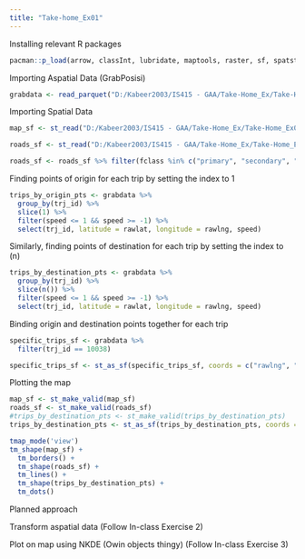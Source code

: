 ```yaml
---
title: "Take-home_Ex01"
---
```


Installing relevant R packages

```r
pacman::p_load(arrow, classInt, lubridate, maptools, raster, sf, spatstat, sp, spNetwork, tidyverse, tmap, viridis)
```

Importing Aspatial Data (GrabPosisi)

```r
grabdata <- read_parquet("D:/Kabeer2003/IS415 - GAA/Take-Home_Ex/Take-Home_Ex01/data/aspatial/GrabPosisi/part-00000.parquet")
```

Importing Spatial Data 

```r
map_sf <- st_read("D:/Kabeer2003/IS415 - GAA/Take-Home_Ex/Take-Home_Ex01/data/geospatial/MasterPlan2019SubzoneBoundaryNoSeaGEOJSON.geojson")
```
```r
roads_sf <- st_read("D:/Kabeer2003/IS415 - GAA/Take-Home_Ex/Take-Home_Ex01/data/geospatial/singapore_roads.gpkg")

roads_sf <- roads_sf %>% filter(fclass %in% c("primary", "secondary", "tertiary", "motorway", "trunk"), !is.na(name))


```

Finding points of origin for each trip by setting the index to 1

```r
trips_by_origin_pts <- grabdata %>%
  group_by(trj_id) %>%
  slice(1) %>%
  filter(speed <= 1 && speed >= -1) %>%  
  select(trj_id, latitude = rawlat, longitude = rawlng, speed)
```

Similarly, finding points of destination for each trip by setting the index to (n)

```r
trips_by_destination_pts <- grabdata %>%
  group_by(trj_id) %>%
  slice(n()) %>%
  filter(speed <= 1 && speed >= -1) %>%  
  select(trj_id, latitude = rawlat, longitude = rawlng, speed)

```

Binding origin and destination points together for each trip

```r
specific_trips_sf <- grabdata %>%
  filter(trj_id == 10038)

specific_trips_sf <- st_as_sf(specific_trips_sf, coords = c("rawlng", "rawlat"), crs = 4326)


```

Plotting the map

```r

map_sf <- st_make_valid(map_sf)
roads_sf <- st_make_valid(roads_sf)
#trips_by_destination_pts <- st_make_valid(trips_by_destination_pts)
trips_by_destination_pts <- st_as_sf(trips_by_destination_pts, coords = c("longitude", "latitude"), crs = 4326)

tmap_mode('view')
tm_shape(map_sf) +
  tm_borders() +
  tm_shape(roads_sf) +
  tm_lines() +
  tm_shape(trips_by_destination_pts) +
  tm_dots()


```


Planned approach

Transform aspatial data (Follow In-class Exercise 2)

Plot on map using NKDE (Owin objects thingy) (Follow In-class Exercise 3)


